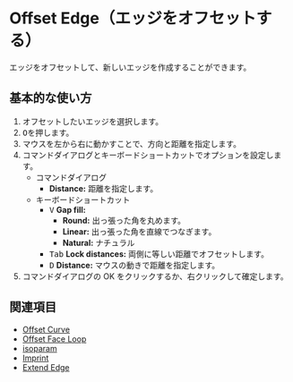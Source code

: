 
# Offset Edge（エッジをオフセットする）

<Reference shortcut="O" command="Offset Edge" button="コマンドバー右"  buttonIcon="button-offset-curve"/>

エッジをオフセットして、新しいエッジを作成することができます。

## 基本的な使い方

1. オフセットしたいエッジを選択します。
2. <kbd>O</kbd>を押します。
3. マウスを左から右に動かすことで、方向と距離を指定します。
4. コマンドダイアログとキーボードショートカットでオプションを設定します。
   - <Kst>コマンドダイアログ</Kst>
      - **Distance:** 距離を指定します。
   - <Kst>キーボードショートカット</Kst>
      - <kbd>V</kbd> **Gap fill:**
         - **Round:** 出っ張った角を丸めます。
         - **Linear:** 出っ張った角を直線でつなぎます。
         - **Natural:** ナチュラル
      - <kbd>Tab</kbd> **Lock distances:** 両側に等しい距離でオフセットします。
      - <kbd>D</kbd> **Distance:** マウスの動きで距離を指定します。
5. コマンドダイアログの OK をクリックするか、右クリックして確定します。

<VideoPlayer fileName="offset-edge"/>

## 関連項目
- [Offset Curve](offset-curve)
- [Offset Face Loop](offset-face-loop)
- [isoparam](isoparam)
- [Imprint](imprint)
- [Extend Edge](extend-edge)